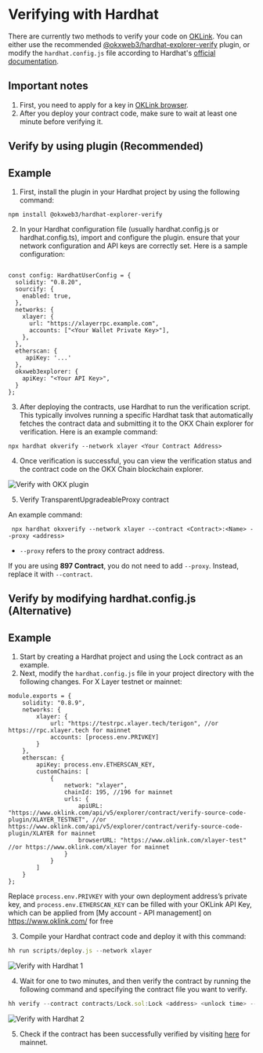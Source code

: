 # Verifying with Hardhat
There are currently two methods to verify your code on [OKLink](https://www.oklink.com/ "OKLink"). You can either use the recommended [@okxweb3/hardhat-explorer-verify](https://github.com/okx/hardhat-explorer-verify "hardhat plugin") plugin, or modify the `hardhat.config.js` file according to Hardhat's [official documentation](https://hardhat.org/hardhat-runner/docs/guides/verifying "documentation").

## Important notes
1. First, you need to apply for a key in [OKLink browser](https://www.oklink.com/docs/en/#quickstart-guide-getting-started "OKLink guide").
2. After you deploy your contract code, make sure to wait at least one minute before verifying it.

## Verify by using plugin (Recommended)

## Example
1. First, install the plugin in your Hardhat project by using the following command:

```npm install @okxweb3/hardhat-explorer-verify```

2. In your Hardhat configuration file (usually hardhat.config.js or hardhat.config.ts), import and configure the plugin. ensure that your network configuration and API keys are correctly set. Here is a sample configuration: 

``` import { HardhatUserConfig } from "hardhat/config";

const config: HardhatUserConfig = {
  solidity: "0.8.20",
  sourcify: {
    enabled: true,
  },
  networks: {
    xlayer: {
      url: "https://xlayerrpc.example.com",
      accounts: ["<Your Wallet Private Key>"],
    },
  },
  etherscan: {
     apiKey: '...'
  },
  okxweb3explorer: {
    apiKey: "<Your API Key>",
  }
};

```

3. After deploying the contracts, use Hardhat to run the verification script. This typically involves running a specific Hardhat task that automatically fetches the contract data and submitting it to the OKX Chain explorer for verification.
Here is an example command:

```npx hardhat okverify --network xlayer <Your Contract Address>```

4. Once verification is successful, you can view the verification status and the contract code on the OKX Chain blockchain explorer.

![Verify with OKX plugin](./img/verify-with-okxplugin.png)

5. Verify TransparentUpgradeableProxy contract

An example command:

``` npx hardhat okxverify --network xlayer --contract <Contract>:<Name> --proxy <address>```

- `--proxy` refers to the proxy contract address.

<Tip title="Note"> If you are using **897 Contract**, you do not need to add `--proxy`. Instead, replace it with `--contract`.</Tip>


## Verify by modifying hardhat.config.js (Alternative)

## Example
1. Start by creating a Hardhat project and using the Lock contract as an example. 
2. Next, modify the `hardhat.config.js` file in your project directory with the following changes.
For X Layer testnet or mainnet:
```solidity
module.exports = {
    solidity: "0.8.9",
    networks: {
        xlayer: {
            url: "https://testrpc.xlayer.tech/terigon", //or https://rpc.xlayer.tech for mainnet
            accounts: [process.env.PRIVKEY]
        }
    },
    etherscan: {
        apiKey: process.env.ETHERSCAN_KEY,
        customChains: [
            {
                network: "xlayer",
                chainId: 195, //196 for mainnet
                urls: {
                    apiURL: "https://www.oklink.com/api/v5/explorer/contract/verify-source-code-plugin/XLAYER_TESTNET", //or https://www.oklink.com/api/v5/explorer/contract/verify-source-code-plugin/XLAYER for mainnet
                    browserURL: "https://www.oklink.com/xlayer-test" //or https://www.oklink.com/xlayer for mainnet
                }
            }
        ]
    }
};
```
Replace `process.env.PRIVKEY` with your own deployment address’s private key, and `process.env.ETHERSCAN_KEY` can be filled with your OKLink API Key, which can be applied from [My account - API management] on https://www.oklink.com/ for free

3. Compile your Hardhat contract code and deploy it with this command:
```javascript
hh run scripts/deploy.js --network xlayer
```
![Verify with Hardhat 1](./img/verify-with-hardhat-1.png)

4. Wait for one to two minutes, and then verify the contract by running the following command and specifying the contract file you want to verify.
```javascript
hh verify --contract contracts/Lock.sol:Lock <address> <unlock time> --network xlayer
```
![Verify with Hardhat 2](./img/verified-hardhat-2.png)

5. Check if the contract has been successfully verified by visiting [here](https://www.oklink.com/xlayer/address/0x21F2018Fe98f49C15Fab002f3D4cFBE9D6EeA88b#code "Mainnet OKLink") for mainnet.
